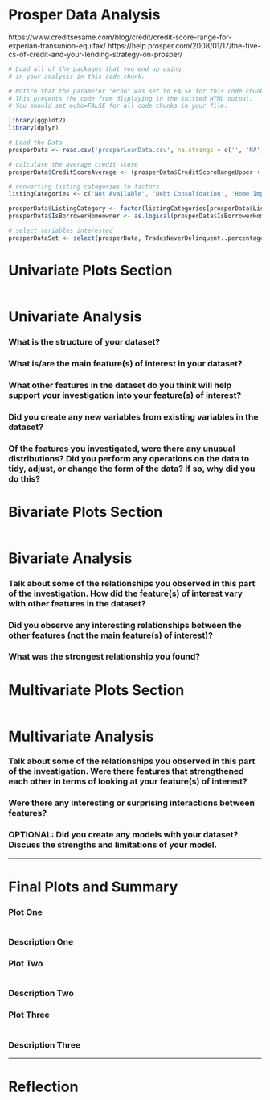 Prosper Data Analysis
========================================================

https://www.creditsesame.com/blog/credit/credit-score-range-for-experian-transunion-equifax/
https://help.prosper.com/2008/01/17/the-five-cs-of-credit-and-your-lending-strategy-on-prosper/

```r
# Load all of the packages that you end up using
# in your analysis in this code chunk.

# Notice that the parameter "echo" was set to FALSE for this code chunk.
# This prevents the code from displaying in the knitted HTML output.
# You should set echo=FALSE for all code chunks in your file.

library(ggplot2)
library(dplyr)
```

```r
# Load the Data
prosperData <- read.csv('prosperLoanData.csv', na.strings = c('', 'NA'))

# calculate the average credit score
prosperData$CreditScoreAverage <- (prosperData$CreditScoreRangeUpper + prosperData$CreditScoreRangeUpper) / 2

# converting listing categories to factors
listingCategories <- c('Not Available', 'Debt Consolidation', 'Home Improvement', 'Business', 'Personal Loan', 'Student Use', 'Auto', 'Other', 'Baby&Adoption', 'Boat', 'Cosmetic Procedure', 'Engagement Ring', 'Green Loans', 'Household Expenses', 'Large Purchases', 'Medical/Dental', 'Motorcycle', 'RV', 'Taxes', 'Vacation', 'Wedding Loans')

prosperData$ListingCategory <- factor(listingCategories[prosperData$ListingCategory..numeric. + 1])
prosperData$IsBorrowerHomeowner <- as.logical(prosperData$IsBorrowerHomeowner)

# select variables interested
prosperDataSet <- select(prosperData, TradesNeverDelinquent..percentage., CreditScoreAverage, TotalInquiries, PublicRecordsLast10Years, BankcardUtilization, DebtToIncomeRatio, IsBorrowerHomeowner, LoanStatus, Occupation, ProsperScore, BorrowerState, ListingCategory, EmploymentStatus, EmploymentStatusDuration, LoanOriginationQuarter)
```

# Univariate Plots Section
```r

```

# Univariate Analysis

### What is the structure of your dataset?

### What is/are the main feature(s) of interest in your dataset?

### What other features in the dataset do you think will help support your investigation into your feature(s) of interest?

### Did you create any new variables from existing variables in the dataset?

### Of the features you investigated, were there any unusual distributions? Did you perform any operations on the data to tidy, adjust, or change the form of the data? If so, why did you do this?



# Bivariate Plots Section
```r

```

# Bivariate Analysis

### Talk about some of the relationships you observed in this part of the investigation. How did the feature(s) of interest vary with other features in the dataset?

### Did you observe any interesting relationships between the other features (not the main feature(s) of interest)?

### What was the strongest relationship you found?




# Multivariate Plots Section

```r

```

# Multivariate Analysis

### Talk about some of the relationships you observed in this part of the investigation. Were there features that strengthened each other in terms of looking at your feature(s) of interest?

### Were there any interesting or surprising interactions between features?

### OPTIONAL: Did you create any models with your dataset? Discuss the strengths and limitations of your model.

------

# Final Plots and Summary

### Plot One
```r

```

### Description One


### Plot Two
```r

```

### Description Two


### Plot Three
```r

```

### Description Three

------

# Reflection

